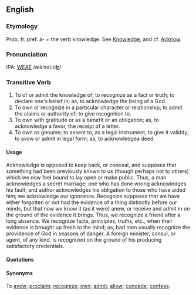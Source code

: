 ==English==
===Etymology===
Prob. fr. pref. a- + the  verb knowledge. See [[Knowledge]], and cf. [[Acknow]].

===Pronunciation===
IPA: [[WEAE]] /ækˈnɑl.ɪʤ/

===Transitive Verb===
# To of or admit the knowledge of; to recognize as a fact or truth; to declare one's belief in; as, to acknowledge the  being of a God.
# To own or recognize in a particular character or relationship; to admit the claims or authority of; to give  recognition to.
# To own with gratitude or as a benefit or an obligation; as, to acknowledge a favor, the receipt of a letter.
# To own as genuine; to assent to, as a legal instrument, to give it validity; to avow or admit in legal form; as, to acknowledgea deed.

====Usage==== 
Acknowledge is opposed to keep back, or conceal, and supposes that something had  been previously known to us (though perhaps not to others) which we now feel bound to lay open or make  public. Thus, a man acknowledges a secret marriage; one who has done wrong acknowledges his fault; and  author acknowledges his obligation to those who have  aided him; we acknowledge our ignorance. Recognize  supposes that we have either forgotten or not had the  evidence of a thing distinctly before our minds, but  that now we know it (as it were) anew, or receive and  admit in on the ground of the evidence it brings. Thus, we recognize a friend after a long absence. We recognize facts, principles, truths, etc., when their  evidence is brought up fresh to the mind; as, bad men  usually recognize the providence of God in seasons of danger. A foreign minister, consul, or agent, of any  kind, is recognized on the ground of his producing  satisfactory credentials.

====Quotations====
====Synonyms====
To [[avow]]; [[proclaim]]; [[recognize]]; [[own]]; [[admit]]; [[allow]]; [[concede]]; [[confess]].
